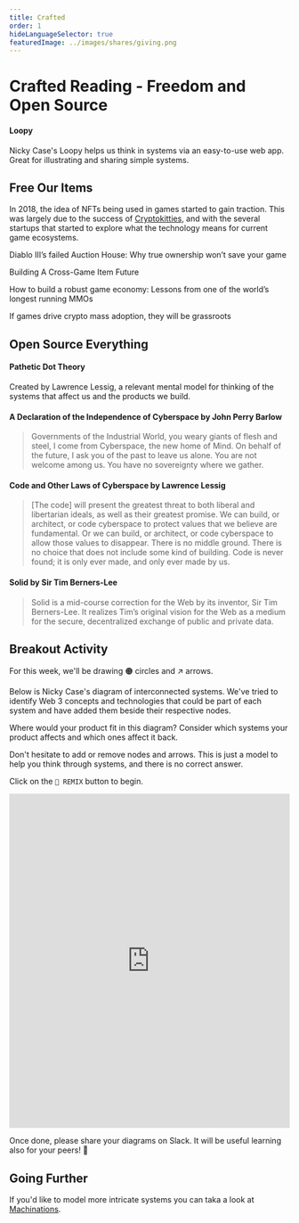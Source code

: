 ```yaml
---
title: Crafted
order: 1
hideLanguageSelector: true
featuredImage: ../images/shares/giving.png
---
```


# Crafted Reading - Freedom and Open Source

<List>

<Link to="https://ncase.me/loopy/">

#### Loopy
Nicky Case's Loopy helps us think in systems via an easy-to-use web app. Great for illustrating and sharing simple systems.

</Link>

</List>

## Free Our Items

In 2018, the idea of NFTs being used in games started to gain traction. This was largely due to the success of [Cryptokitties](https://www.cryptokitties.co/technical-details), and with the several startups that started to explore what the technology means for current game ecosystems.

<List>

<Link to="https://blog.hoard.exchange/diablo-iiis-failed-auction-house-why-true-ownership-won-t-save-your-game-c6d692b9de1">

Diablo III’s failed Auction House: Why true ownership won’t save your game

</Link>

<Link to="https://medium.com/hackernoon/building-a-cross-game-item-future-3ce16f3aea7c">

Building A Cross-Game Item Future

</Link>

<Link to="https://hackernoon.com/how-to-build-a-robust-game-economy-lessons-from-one-of-the-worlds-longest-running-mmos-426f8fd94f6d">

How to build a robust game economy: Lessons from one of the world’s longest running MMOs

</Link>

<Link to="https://tonysheng.substack.com/p/crypto-adoption-games">

If games drive crypto mass adoption, they will be grassroots

</Link>

</List>

## Open Source Everything

<List>

<Link to="https://en.wikipedia.org/wiki/Pathetic_dot_theory">

#### Pathetic Dot Theory

Created by Lawrence Lessig, a relevant mental model for thinking of the systems that affect us and the products we build.

</Link>

<Link to="https://www.eff.org/cyberspace-independence">

#### A Declaration of the Independence of Cyberspace by John Perry Barlow

> Governments of the Industrial World, you weary giants of flesh and steel, I come from Cyberspace, the new home of Mind. On behalf of the future, I ask you of the past to leave us alone. You are not welcome among us. You have no sovereignty where we gather.

</Link>

<Link to="https://www.socialtext.net/codev2/code_is_law">

#### Code and Other Laws of Cyberspace by Lawrence Lessig

> [The code] will present the greatest threat to both liberal and libertarian ideals, as well as their greatest promise. We can build, or architect, or code cyberspace to protect values that we believe are fundamental. Or we can build, or architect, or code cyberspace to allow those values to disappear. There is no middle ground. There is no choice that does not include some kind of building. Code is never found; it is only ever made, and only ever made by us.

</Link>

<Link to="https://solidproject.org/about">

#### Solid by Sir Tim Berners-Lee

> Solid is a mid-course correction for the Web by its inventor, Sir Tim Berners-Lee. It realizes Tim’s original vision for the Web as a medium for the secure, decentralized exchange of public and private data.

</Link>

</List>

## Breakout Activity

For this week, we'll be drawing 🟠 circles and ↗ arrows. 

Below is Nicky Case's diagram of interconnected systems. We've tried to identify Web 3 concepts and technologies that could be part of each system and have added them beside their respective nodes. 

Where would your product fit in this diagram? Consider which systems your product affects and which ones affect it back.

Don't hesitate to add or remove nodes and arrows. This is just a model to help you think through systems, and there is no correct answer.

Click on the `🔀 REMIX` button to begin. 

<iframe width="100%" height="600" frameborder="0" src="https://ncase.me/loopy/v1.1/?embed=1&data=[[[1,672,551,1,%22Technology%22,4],[2,669,119,1,%22Policy%22,0],[3,395,332,1,%22Culture%22,2],[4,944,330,1,%22Economics%22,3],[5,131,404,1,%22Cryptoart%22,2],[6,282,397,1,%22Social%2520Tokens%22,2],[7,253,540,1,%22Sustainability%22,2],[8,215,251,1,%22Memes%22,2],[9,838,70,1,%22Smart%2520Contracts%22,0],[10,494,75,1,%22Regulation%22,0],[11,1016,144,1,%22OS%2520Foundations%22,0],[12,326,133,1,%22DAOs%22,0],[13,1208,370,1,%22Discoverability%22,3],[14,1089,281,1,%22Gamification%22,3],[15,541,619,1,%22Blockchains%22,4],[16,813,622,1,%22Decentralized%2520Storage%22,4],[17,1153,582,1,%22DeFi%22,3],[18,1054,440,1,%22Radical%2520Economics%22,3],[19,415,533,1,%22Zero%2520Knowledge%22,4],[20,942,543,1,%22Protocols%22,4]],[[1,2,61,1,0],[2,1,49,1,0],[3,2,58,1,0],[2,3,37,1,0],[3,1,-60,1,0],[1,3,-53,1,0],[1,4,-69,1,0],[1,4,40,1,0],[4,2,39,1,0],[2,4,57,1,0],[3,4,-49,1,0],[4,3,-55,1,0]],[],20%5D"></iframe>

Once done, please share your diagrams on Slack. It will be useful learning also for your peers! 🙌

## Going Further

If you'd like to model more intricate systems you can taka a look at [Machinations](/track-gaming/module-3/curated/#machinations).

